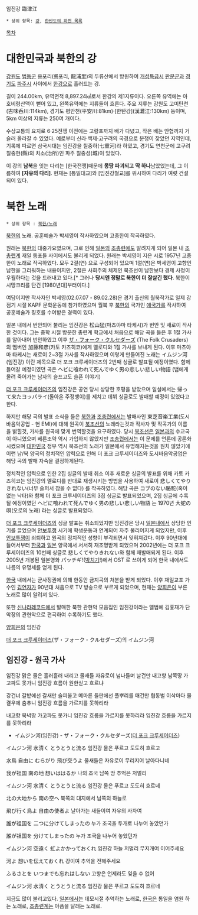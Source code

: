 임진강
臨津江

 * 상위 항목: [[강]], [[한반도의 하천 목록]]

[[목차]]
= 대한민국과 북한의 강 =
[[강원도]] [[법동군]] 용포리(룡포리, 龍浦里)의 두류산에서 방원하여 [[개성특급시]] [[판문군]]과 [[경기도]] [[파주시]] 사이에서 [[한강]]으로 흘러드는 강.

길이 244.00km, 유역면적 8,897.24㎢로서 한강의 제1지류이다. 오른쪽 유역에는 아호비령산맥이 뻗어 있고, 왼쪽유역에는 지류들이 흐른다. 주요 지류는 강원도 고미탄천(古味呑川:114km), 경기도 평안천(平安川:81km)·[한탄강](漢灘江:130km) 등이며, 5km 이상의 지류는 250여 개이다.
 
수상교통의 요지로 6·25전쟁 이전에는 고랑포까지 배가 다녔고, 작은 배는 안협까지 거슬러 올라갈 수 있었다. 예로부터 신라·백제·고구려의 국경으로 분쟁이 잦았던 지역인데, 기록에 따르면 삼국시대는 임진강을 칠중하(七重河)라 하였고, 경기도 연천군에 고구려 칠중현(縣)의 치소(治所)인 파주 칠중성(城)이 있었다. 

이 강의 '''남북'''을 잇는 다리는 [한국전쟁]때문에 '''몽땅 파괴되고''' '''딱 하나'''남았었는데, 그 이름하여 '''[자유의 다리]'''. 현재는 [통일대교]와 [임진강철교]를 위시하여 다리가 여럿 건설되어 있다.

= 북한 노래 =
 * 상위 항목 : [[북한/노래]]

[[북한]]의 노래. 공훈예술가 박세영이 작사하였으며 고종한이 작곡하였다.

원래는 [[북한]]의 대중가요였으며, 그로 인해 [[일본]]의 [[조총련]]에도 알려지게 되어 일본 내 [[조총련]]계 재일 동포들 사이에서도 불리게 되었다. 원래는 박세영이 지은 시로 1957년 고종한이 노래로 작곡하였다. 모두 2절(연) 으로 구성되어 있으며 1절(연)은 박세영이 고향인 남한을 그리워하는 내용이지만, 2절은 사회주의 체제인 북조선이 남한보다 경제 사정이 우월하다는 것을 드러내고 있다.[* 그러나 '''당시엔 정말로 북한이 더 잘살긴 했다'''. 북한이 시망크리를 탄건 [1980년대]부터이다.]

여담이지만 작사자인 박세영(02.07.07 - 89.02.28)은 경기 출신의 월북작가로 일제 강점기 시절 KAPF 문학운동에 참가하였으며 월북 후 [[북한]]의 국가인 [[애국가]]를 작사하여 공훈예술가 칭호를 수여받은 경력이 있다.

일본 내에서 번안되어 불리는 임진강은 松山猛(마츠야마 타케시)가 번안 및 새로이 작사한 것이다. 그는 중학 시절 방문한 총련계 학교에서 처음으로 해당 곡을 들은 후 1절 가사를 알아내어 번안하였고 이후 [[ザ・フォーク・クルセダーズ]] (The Folk Crusaders) 의 멤버인 加藤和彦(카토 카즈히코)에게 멜로디와 1절 가사를 보내게 된다. 이후 마츠야마 타케시는 새로이 2~3절 가사를 작사하였으며 이렇게 만들어진 노래는 イムジン河(임진강) 이란 제목으로 더 포크 크루세이더즈의 2번째 싱글로 발표될 예정이였다. 함께 들어갈 예정이였던 곡은 ヘビに喰われて死んでゆく男の悲しい悲しい物語 (뱀에게 물려 죽어가는 남자의 슬프고도 슬픈 이야기)

[[더 포크 크루세이더즈]]의 임진강은 공연 당시 상당한 호평을 받았으며 일설에서는 帰って来たヨッパライ(돌아온 주정뱅이)를 제치고 데뷔 싱글로도 발매할 예정이 있었다고 한다.

하지만 해당 곡의 발표 소식을 들은 [[북한]]과 [[조총련]]에서는 발매사인 東芝音楽工業(도시바음악공업 - 현 EMI)에 대해 원곡이 [[북조선]]의 노래라는것과 작사자 및 작곡가의 이름을 밝힐것, 가사를 원곡에 맞게 번역할것을 요구하였다. 당시 [[북조선]]은 [[일본]]과의 수교국이 아니였으며 베른조약 역시 가입하지 않았지만 [[조총련]]에서는 이 문제를 언론에 공론화시켰으며 [[대한민국]] 정부 역시 북조선의 노래가 일본에서 유명해지는것을 원치 않았기에 이런 남/북 양국의 정치적인 압력으로 인해 더 포크 크루세이더즈와 도시바음악공업은 해당 곡의 발매 자숙을 결정하게된다.

정치적인 압력으로 인한 2집 싱글의 발매 취소 이후 새로운 싱글의 발표를 위해 카토 카즈히코는 임진강의 멜로디를 반대로 재생시키는 방법을 사용하여 새로이 悲しくてやりきれない(너무 슬퍼서 참을 수 없다) 를 작곡하였다. 해당 곡은 コブのない駱駝(혹이 없는 낙타)와 함께 더 포크 크루세이더즈의 3집 싱글로 발표되었으며, 2집 싱글에 수록될 예정이였던 ヘビに喰われて死んでゆく男の悲しい悲しい物語 는 1970년 大蛇の唄(오로의 노래) 라는 싱글로 발표되었다.

[[더 포크 크루세이더즈]]의 싱글 발표는 취소되었지만 임진강은 당시 [[일본]]내에서 상당한 인기를 끌었으며 [[안보투쟁]] 시기에 학생운동과 연계되어 자주 불리어지게 되었지만, 이후 [[안보투쟁]]이 쇠퇴하고 원곡의 정치적인 성향이 부각되면서 잊혀져갔다. 이후 90년대에 들어서부터 [[한국]]과 [[일본]] 양국에서 서서히 재조명받게 되었으며 2002년에는 더 포크 크루세이더즈의 10번째 싱글로 悲しくてやりきれない와 함께 재발매되게 된다. 이후 2005년 개봉된 일본영화 パッチギ!([[박치기]]!)에서 OST 로 쓰이게 되어 한국 내에서도 나름의 유명세를 얻게 된다.

[[한국]] 내에서는 군사정권에 의해 한동안 금지곡의 처분을 받게 되었다. 이후 재일교포 가수인 [[김연자]]가 90년대 처음으로 TV 방송으로 부르게 되었으며, 현재는 [[양희은]]이 부른 노래로 많이 알려져 있다.

또한 [[신나라레코드]]에서 발매한 북한 관현악 모음집인 임진강이라는 앨범에 김홍재가 단악장의 관현악으로 편곡하여 수록하기도 했다.

{{{#!html
<object classid='clsid:d27cdb6e-ae6d-11cf-96b8-444553540000' codebase='http://download.macromedia.com/pub/shockwave/cabs/flash/swflash.cab#version=9,0,0,0'  id='NFPlayer94638' width='500' height='408'><param name='movie' value='http://serviceapi.nmv.naver.com/flash/NFPlayer.swf?vid=3A963984B7B3FDA7922E66FB526A2C868B1E&outKey=V1210ed5ff424d3a9ad1c7a658a7eaa36654f22f49d2f15af00ae7a658a7eaa36654f' /><param name='wmode' value='transparent' /><param name='allowScriptAccess' value='always' /><param name='allowFullScreen' value='true' /><embed src='http://serviceapi.nmv.naver.com/flash/NFPlayer.swf?vid=3A963984B7B3FDA7922E66FB526A2C868B1E&outKey=V1210ed5ff424d3a9ad1c7a658a7eaa36654f22f49d2f15af00ae7a658a7eaa36654f' wmode='transparent' width='500' height='408' allowScriptAccess='always' name='NFPlayer94638' id='NFPlayer94638' allowFullScreen='true' type='application/x-shockwave-flash' /></object>
}}}
[[양희은]]의 임진강

{{{#!html
<object width="480" height="390"><param name="movie" value="http://www.youtube.com/v/1-eJDL3zLCQ?version=3&amp;hl=ko_KR&amp;rel=0"></param><param name="allowFullScreen" value="true"></param><param name="allowscriptaccess" value="always"></param><embed src="http://www.youtube.com/v/1-eJDL3zLCQ?version=3&amp;hl=ko_KR&amp;rel=0" type="application/x-shockwave-flash" width="480" height="390" allowscriptaccess="always" allowfullscreen="true"></embed></object>
}}}
[[더 포크 크루세이더즈]](ザ・フォーク・クルセダーズ)의 イムジン河


== 임진강 - 원곡 가사 ==

임진강 맑은 물은 흘러흘러 내리고 
물새들 자유로이 넘나들며 날건만
내고향 남쪽땅 가고파도 못가니 
임진강 흐름아 원한싣고 흐르냐

강건너 갈밭에선 갈새만 슬피울고
메마른 들판에선 풀뿌리를 매건만 
협동벌 이삭마다 물결우에 춤추니
임진강 흐름을 가르지를 못하리라

내고향 북녁땅 가고파도 못가니
임진강 흐름을 가르지를 못하리라
임진강 흐름을 가르지를 못하리라


* イムジン河(임진강) - ザ・フォーク・クルセダーズ([[더 포크 크루세이더즈]]) 

イムジン河 水清く とうとうと流る
임진강 물은 푸르고 도도히 흐르고

水鳥 自由に むらがり 飛び交うよ
물새들은 자유로이 무리지어 날아다니네

我が祖国 南の地 想いははるか
나의 조국 남쪽 땅 추억은 저멀리

イムジン河 水清く とうとうと流る
임진강 물은 푸르고 도도히 흐르네


北の大地から 南の空へ
북쪽의 대지에서 남쪽의 하늘로

飛び行く鳥よ 自由の使者よ
날아가는 새들이여 자유의 사자여

誰が祖国を 二つに分けてしまったの
누가 조국을 두개로 나누어 놓았던가

誰が祖国を 分けてしまったの
누가 조국을 나누어 놓았던가


イムジン河 空遠く 虹よかかっておくれ
임진강 하늘 저멀리 무지개여 이어주세요

河よ 想いを伝えておくれ
강이여 추억을 전해주세요

ふるさとを いつまでも忘れはしない
고향은 언제라도 잊을 수 없어

イムジン河 水清く とうとうと流る
임진강 물은 푸르고 도도히 흐르네


지금도 많이 불리고있다. [[일본]]에서는 데모시절 추억하는 노래로, [[한국]]은 통일을 염원 하는 노래로, [[조총련]]계는 아픔을 달래는 노래로.
